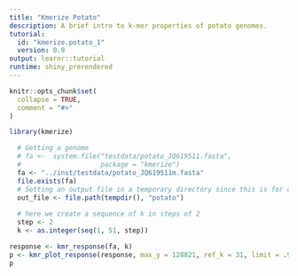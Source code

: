 ```yaml
---
title: "Kmerize Potato"
description: A brief intro to k-mer properties of potato genomes.
tutorial:
  id: "kmerize.potato_1"
  version: 0.9
output: learnr::tutorial
runtime: shiny_prerendered
---
```


```r
knitr::opts_chunk$set(
  collapse = TRUE,
  comment = "#>"
)
```

```r
library(kmerize)

```



```r
  # Getting a genome
  # fa <-  system.file("testdata/potato_JQ619511.fasta", 
  #                    package = "kmerize")
  fa <- "../inst/testdata/potato_JQ619511m.fasta"
  file.exists(fa)
  # Setting an output file in a temporary directory since this is for demo
  out_file <- file.path(tempdir(), "potato")
  
  # here we create a sequence of k in steps of 2
  step <- 2
  k <- as.integer(seq(1, 51, step))
```

```r
response <- kmr_response(fa, k)
p <- kmr_plot_response(response, max_y = 128821, ref_k = 31, limit = .95)
p
```